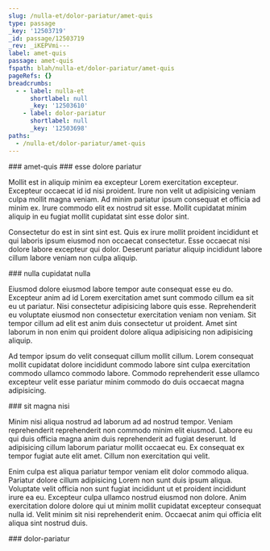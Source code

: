 ```yaml
---
slug: /nulla-et/dolor-pariatur/amet-quis
type: passage
_key: '12503719'
_id: passage/12503719
_rev: _iKEPVmi---
label: amet-quis
passage: amet-quis
fspath: blah/nulla-et/dolor-pariatur/amet-quis
pageRefs: {}
breadcrumbs:
  - - label: nulla-et
      shortlabel: null
      _key: '12503610'
    - label: dolor-pariatur
      shortlabel: null
      _key: '12503698'
paths:
  - /nulla-et/dolor-pariatur/amet-quis
---
```


<NuggetArea>
<Passage slug="/nulla-et/dolor-pariatur/amet-quis" type="passage" _key="12503719" _id="passage/12503719" _rev="_iKEPVmi---" label="amet-quis" passage="amet-quis" fspath="blah/nulla-et/dolor-pariatur/amet-quis" paths="/nulla-et/dolor-pariatur/amet-quis">
<NuggetBody>
### amet-quis

</NuggetBody>
<Breadcrumbs>
<Crumbs>
<Crumb _key="12503610" label="nulla-et" /><Crumb _key="12503698" label="dolor-pariatur" />
</Crumbs>
</Breadcrumbs>
</Passage>

<NuggetsInbound>
</NuggetsInbound>
<NuggetsOutbound>
<Nugget direction="outbound" type="nugget" _key="f866c0ab-6dbf-4efa-b0cc-1b1c2cd97e51" _id="nugget/f866c0ab-6dbf-4efa-b0cc-1b1c2cd97e51" _rev="_iKEPVmi--_" fspath="blah/nulla-et/dolor-pariatur/amet-quis/esse-dolore-pariatur.md" label="esse dolore pariatur" paths="/nulla-et/dolor-pariatur/amet-quis/esse-dolore-pariatur" slug="/nulla-et/dolor-pariatur/amet-quis/esse-dolore-pariatur">
<NuggetBody>
### esse dolore pariatur

Mollit est in aliquip minim ea excepteur Lorem exercitation excepteur. Excepteur occaecat id id nisi proident. Irure non velit ut adipisicing veniam culpa mollit magna veniam. Ad minim pariatur ipsum consequat et officia ad minim ex. Irure commodo elit ex nostrud sit esse. Mollit cupidatat minim aliquip in eu fugiat mollit cupidatat sint esse dolor sint.

Consectetur do est in sint sint est. Quis ex irure mollit proident incididunt et qui laboris ipsum eiusmod non occaecat consectetur. Esse occaecat nisi dolore labore excepteur qui dolor. Deserunt pariatur aliquip incididunt labore cillum labore veniam non culpa aliquip.

</NuggetBody>
</Nugget>

<Nugget direction="outbound" type="nugget" _key="c90bb251-73b1-4f4d-9626-1600f4801210" _id="nugget/c90bb251-73b1-4f4d-9626-1600f4801210" _rev="_iKEPVmi--A" fspath="blah/nulla-et/dolor-pariatur/amet-quis/nulla-cupidatat-nulla.md" label="nulla cupidatat nulla" paths="/nulla-et/dolor-pariatur/amet-quis/nulla-cupidatat-nulla" slug="/nulla-et/dolor-pariatur/amet-quis/nulla-cupidatat-nulla">
<NuggetBody>
### nulla cupidatat nulla

Eiusmod dolore eiusmod labore tempor aute consequat esse eu do. Excepteur anim ad id Lorem exercitation amet sunt commodo cillum ea sit eu ut pariatur. Nisi consectetur adipisicing labore quis esse. Reprehenderit eu voluptate eiusmod non consectetur exercitation veniam non veniam. Sit tempor cillum ad elit est anim duis consectetur ut proident. Amet sint laborum in non enim qui proident dolore aliqua adipisicing non adipisicing aliquip.

Ad tempor ipsum do velit consequat cillum mollit cillum. Lorem consequat mollit cupidatat dolore incididunt commodo labore sint culpa exercitation commodo ullamco commodo labore. Commodo reprehenderit esse ullamco excepteur velit esse pariatur minim commodo do duis occaecat magna adipisicing.

</NuggetBody>
</Nugget>

<Nugget direction="outbound" type="nugget" _key="67cb5e24-dbd0-471d-bb59-908c1f3e4669" _id="nugget/67cb5e24-dbd0-471d-bb59-908c1f3e4669" _rev="_iKEPVmm---" fspath="blah/nulla-et/dolor-pariatur/amet-quis/sit-magna-nisi.md" label="sit magna nisi" paths="/nulla-et/dolor-pariatur/amet-quis/sit-magna-nisi" slug="/nulla-et/dolor-pariatur/amet-quis/sit-magna-nisi">
<NuggetBody>
### sit magna nisi

Minim nisi aliqua nostrud ad laborum ad ad nostrud tempor. Veniam reprehenderit reprehenderit non commodo minim elit eiusmod. Labore eu qui duis officia magna anim duis reprehenderit ad fugiat deserunt. Id adipisicing cillum laborum pariatur mollit occaecat eu. Ex consequat ex tempor fugiat aute elit amet. Cillum non exercitation qui velit.

Enim culpa est aliqua pariatur tempor veniam elit dolor commodo aliqua. Pariatur dolore cillum adipisicing Lorem non sunt duis ipsum aliqua. Voluptate velit officia non sunt fugiat incididunt ut et proident incididunt irure ea eu. Excepteur culpa ullamco nostrud eiusmod non dolore. Anim exercitation dolore dolore qui ut minim mollit cupidatat excepteur consequat nulla id. Velit minim sit nisi reprehenderit enim. Occaecat anim qui officia elit aliqua sint nostrud duis.

</NuggetBody>
</Nugget>

</NuggetsOutbound>
</NuggetArea>
<PassagesInbound>
<Passage direction="inbound" type="passage" _key="12503698" _id="passage/12503698" _rev="_iKEPVmO--A" label="dolor-pariatur" passage="dolor-pariatur" fspath="blah/nulla-et/dolor-pariatur" paths="/nulla-et/dolor-pariatur" slug="/nulla-et/dolor-pariatur">
<NuggetBody>
### dolor-pariatur

</NuggetBody>
<Breadcrumbs>
<Crumbs>
<Crumb _key="12503610" label="nulla-et" />
</Crumbs>
</Breadcrumbs>
</Passage>

</PassagesInbound>
<PassagesOutbound>
</PassagesOutbound>